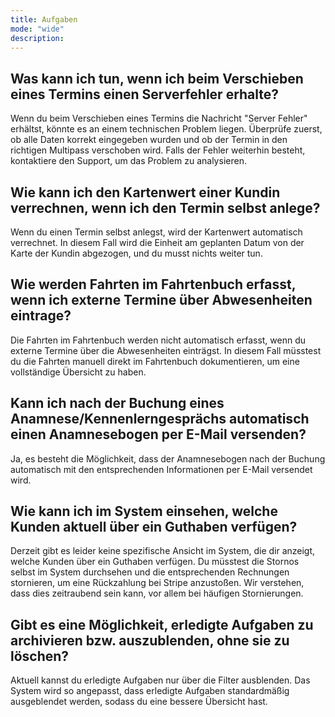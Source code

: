 ```yaml
---
title: Aufgaben
mode: "wide"
description: 
---
```


## Was kann ich tun, wenn ich beim Verschieben eines Termins einen Serverfehler erhalte?

Wenn du beim Verschieben eines Termins die Nachricht "Server Fehler" erhältst, könnte es an einem technischen Problem liegen. Überprüfe zuerst, ob alle Daten korrekt eingegeben wurden und ob der Termin in den richtigen Multipass verschoben wird. Falls der Fehler weiterhin besteht, kontaktiere den Support, um das Problem zu analysieren.

## Wie kann ich den Kartenwert einer Kundin verrechnen, wenn ich den Termin selbst anlege?

Wenn du einen Termin selbst anlegst, wird der Kartenwert automatisch verrechnet. In diesem Fall wird die Einheit am geplanten Datum von der Karte der Kundin abgezogen, und du musst nichts weiter tun.

## Wie werden Fahrten im Fahrtenbuch erfasst, wenn ich externe Termine über Abwesenheiten eintrage?

Die Fahrten im Fahrtenbuch werden nicht automatisch erfasst, wenn du externe Termine über die Abwesenheiten einträgst. In diesem Fall müsstest du die Fahrten manuell direkt im Fahrtenbuch dokumentieren, um eine vollständige Übersicht zu haben.

## Kann ich nach der Buchung eines Anamnese/Kennenlerngesprächs automatisch einen Anamnesebogen per E-Mail versenden?

Ja, es besteht die Möglichkeit, dass der Anamnesebogen nach der Buchung automatisch mit den entsprechenden Informationen per E-Mail versendet wird.

## Wie kann ich im System einsehen, welche Kunden aktuell über ein Guthaben verfügen?

Derzeit gibt es leider keine spezifische Ansicht im System, die dir anzeigt, welche Kunden über ein Guthaben verfügen. Du müsstest die Stornos selbst im System durchsehen und die entsprechenden Rechnungen stornieren, um eine Rückzahlung bei Stripe anzustoßen. Wir verstehen, dass dies zeitraubend sein kann, vor allem bei häufigen Stornierungen.

## Gibt es eine Möglichkeit, erledigte Aufgaben zu archivieren bzw. auszublenden, ohne sie zu löschen?

Aktuell kannst du erledigte Aufgaben nur über die Filter ausblenden. Das System wird so angepasst, dass erledigte Aufgaben standardmäßig ausgeblendet werden, sodass du eine bessere Übersicht hast.

